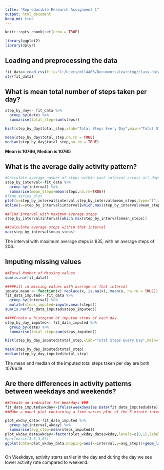 ---
title: "Reproducible Research Assignment 1"
output: html_document
keep_md: true
---

```{r setup, include=FALSE}
knitr::opts_chunk$set(echo = TRUE)
```
```{r load packages, include=FALSE}
library(ggplot2)
library(dplyr)

```

## Loading and preprocessing the data
```{r readdata, cache=TRUE}

fit_data<-read.csv(file="C:/Users/m114403/Documents/Learning/class_data/repdata_data_activity/activity.csv",header=TRUE)
str(fit_data)

```

## What is mean total number of steps taken per day?
```{r fit_data}
step_by_day<- fit_data %>%
  group_by(date) %>%
  summarise(total_step=sum(steps))

hist(step_by_day$total_step,xlab="Total Steps Every Day",main="Total Steps by Day")

mean(step_by_day$total_step,na.rm = TRUE)
median(step_by_day$total_step,na.rm = TRUE)

```
**Mean is 10766, Median is 10765**

## What is the average daily activity pattern?
```{r daily pattern}
#Calculate average number of steps within each interval across all days
step_by_interval<-fit_data %>%
  group_by(interval) %>%
  summarise(mean_steps=mean(steps,na.rm=TRUE))
#Time series plot
plot(x=step_by_interval$interval,step_by_interval$mean_steps,type="l",xlab="interval",ylab="average number of steps",main="average number of steps by interval",lwd=2)
abline(v=step_by_interval$interval[which.max(step_by_interval$mean_steps)])

##Find interval with maximum average steps
step_by_interval$interval[which.max(step_by_interval$mean_steps)]

##calculate average steps within that interval
max(step_by_interval$mean_steps)
```
The interval with maximum average steps is 835, with an average steps of 206.

## Imputing missing values
```{r missing value}
##Total Number of Missing values
sum(is.na(fit_data))

####Fill in missing values with average of that interval
impute.mean <- function(x) replace(x, is.na(x), mean(x, na.rm = TRUE))
fit_data_imputed<- fit_data %>%
  group_by(interval) %>%
  mutate(steps_imputed=impute.mean(steps))
sum(is.na(fit_data_imputed$steps_imputed))

####Create a histogram of imputed steps of each day
step_by_day_imputed<- fit_data_imputed %>%
  group_by(date) %>%
  summarise(total_step=sum(steps_imputed))

hist(step_by_day_imputed$total_step,xlab="Total Steps Every Day",main="Total Steps by Day (with missing value imputed)")

mean(step_by_day_imputed$total_step)
median(step_by_day_imputed$total_step)

```
The mean and median of the imputed total steps taken per day are both 10766.19


## Are there differences in activity patterns between weekdays and weekends?
```{r difference in activity pattern}

##Create an indicator for Weekdays ###
fit_data_imputed$wkday<-ifelse(weekdays(as.Date(fit_data_imputed$date)) %in% c("Saturday","Sunday"),0,1)
##Make a panel plot containing a time series plot of the 5-minute interval (x-axis) and the average number of steps ##taken, averaged across all weekday days or weekend days (y-axis)

plot_wkday_data<-fit_data_imputed %>%
  group_by(interval,wkday) %>%
  summarise(avg_step=mean(steps_imputed))
plot_wkday_data$wkday<-factor(plot_wkday_data$wkday,levels=c(0,1),labels=c("weekend","weekday"))
#par(mar=c(3,3,3,0))
ggplot(data=plot_wkday_data,mapping=aes(x=interval,y=avg_step))+geom_line()+facet_grid(wkday~.) +ggtitle("average steps within each interval")+ylab("average steps")



```
On Weekdays, activity starts earlier in the day and during the day we see lower activity rate compared to weekend.
